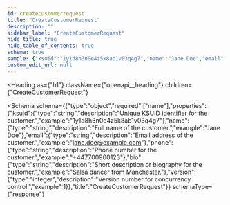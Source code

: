 ```yaml
---
id: createcustomerrequest
title: "CreateCustomerRequest"
description: ""
sidebar_label: "CreateCustomerRequest"
hide_title: true
hide_table_of_contents: true
schema: true
sample: {"ksuid":"1y1d8h3n0e4z5k8ab1v03q4g7","name":"Jane Doe","email":"jane.doe@example.com","phone":"+447700900123","bio":"Salsa dancer from Manchester.","version":1}
custom_edit_url: null
---
```



<Heading
  as={"h1"}
  className={"openapi__heading"}
  children={"CreateCustomerRequest"}
>
</Heading>





<Schema
  schema={{"type":"object","required":["name"],"properties":{"ksuid":{"type":"string","description":"Unique KSUID identifier for the customer.","example":"1y1d8h3n0e4z5k8ab1v03q4g7"},"name":{"type":"string","description":"Full name of the customer.","example":"Jane Doe"},"email":{"type":"string","description":"Email address of the customer.","example":"jane.doe@example.com"},"phone":{"type":"string","description":"Phone number for the customer.","example":"+447700900123"},"bio":{"type":"string","description":"Short description or biography for the customer.","example":"Salsa dancer from Manchester."},"version":{"type":"integer","description":"Version number for concurrency control.","example":1}},"title":"CreateCustomerRequest"}}
  schemaType={"response"}
>
  
</Schema>
            